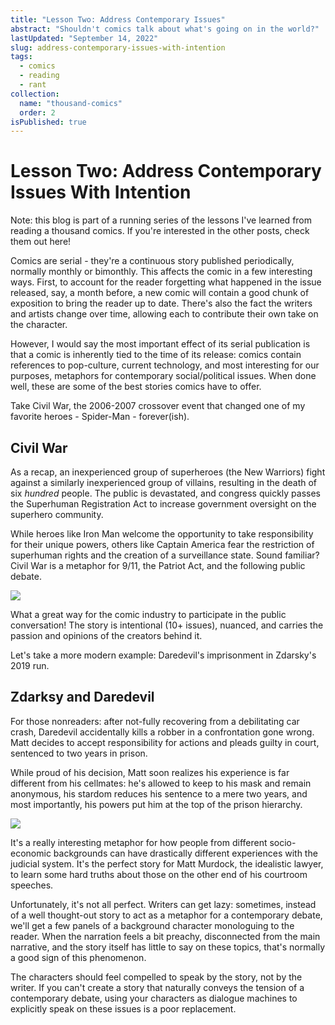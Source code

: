```yaml
---
title: "Lesson Two: Address Contemporary Issues"
abstract: "Shouldn't comics talk about what's going on in the world?"
lastUpdated: "September 14, 2022"
slug: address-contemporary-issues-with-intention
tags:
  - comics
  - reading
  - rant
collection:
  name: "thousand-comics"
  order: 2
isPublished: true
---
```


# Lesson Two: Address Contemporary Issues With Intention

<Info>

Note: this blog is part of a running series of the lessons I've learned from reading a thousand comics. If you're interested in the other posts, check them out <Link href="/blog/lessons-from-reading-a-thousand-comics" >here</Link>!

</Info>

Comics are serial - they're a continuous story published periodically, normally monthly or bimonthly. This affects the comic in a few interesting ways. First, to account for the reader forgetting what happened in the issue released, say, a month before, a new comic will contain a good chunk of exposition to bring the reader up to date. There's also the fact the writers and artists change over time, allowing each to contribute their own take on the character.

However, I would say the most important effect of its serial publication is that a comic is inherently tied to the time of its release: comics contain references to pop-culture, current technology, and most interesting for our purposes, metaphors for contemporary social/political issues. When done well, these are some of the best stories comics have to offer.

Take Civil War, the 2006-2007 crossover event that changed one of my favorite heroes - Spider-Man - forever(ish). 

## Civil War

As a recap, an inexperienced group of superheroes (the New Warriors) fight against a similarly inexperienced group of villains, resulting in the death of six _hundred_ people. The public is devastated, and congress quickly passes the Superhuman Registration Act to increase government oversight on the superhero community.

While heroes like Iron Man welcome the opportunity to take responsibility for their unique powers, others like Captain America fear the restriction of superhuman rights and the creation of a surveillance state. Sound familiar? Civil War is a metaphor for 9/11, the Patriot Act, and the following public debate.

<Image src="/blog/civil-war.jpeg" size="medium" width={1200} height={1845} />

What a great way for the comic industry to participate in the public conversation! The story is intentional (10+ issues), nuanced, and carries the passion and opinions of the creators behind it.

Let's take a more modern example: Daredevil's imprisonment in Zdarsky's 2019 run. 

## Zdarksy and Daredevil

For those nonreaders: after not-fully recovering from a debilitating car crash, Daredevil accidentally kills a robber in a confrontation gone wrong. Matt decides to accept responsibility for actions and pleads guilty in court, sentenced to two years in prison.

While proud of his decision, Matt soon realizes his experience is far different from his cellmates: he's allowed to keep to his mask and remain anonymous, his stardom reduces his sentence to a mere two years, and most importantly, his powers put him at the top of the prison hierarchy.

<Image src="/blog/daredevil-prison.jpeg" size="medium" width={1200} height={1845} />

It's a really interesting metaphor for how people from different socio-economic backgrounds can have drastically different experiences with the judicial system. It's the perfect story for Matt Murdock, the idealistic lawyer, to learn some hard truths about those on the other end of his courtroom speeches.

<div className="divider" />
 
Unfortunately, it's not all perfect. Writers can get lazy: sometimes, instead of a well thought-out story to act as a metaphor for a contemporary debate, we'll get a few panels of a background character monologuing to the reader. When the narration feels a bit preachy, disconnected from the main narrative, and the story itself has little to say on these topics, that's normally a good sign of this phenomenon.

The characters should feel compelled to speak by the story, not by the writer. If you can't create a story that naturally conveys the tension of a contemporary debate, using your characters as dialogue machines to explicitly speak on these issues is a poor replacement.
